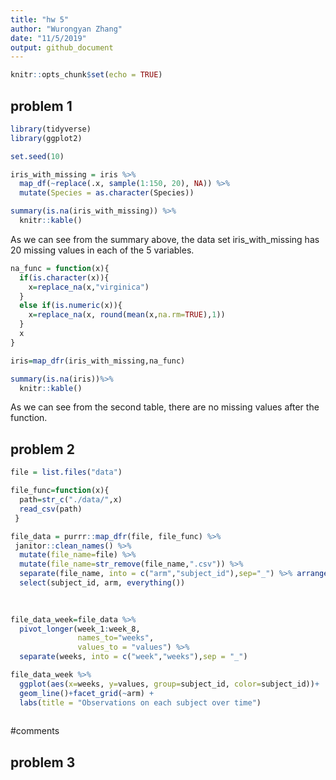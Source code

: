 ```yaml
---
title: "hw 5"
author: "Wurongyan Zhang"
date: "11/5/2019"
output: github_document
---
```


```r
knitr::opts_chunk$set(echo = TRUE)
```

## problem 1

```r
library(tidyverse)
library(ggplot2)

set.seed(10)

iris_with_missing = iris %>% 
  map_df(~replace(.x, sample(1:150, 20), NA)) %>%
  mutate(Species = as.character(Species))
```

```r
summary(is.na(iris_with_missing)) %>% 
  knitr::kable()
```

As we can see from the summary above, the data set iris_with_missing has 20 missing values in each of the 5 variables.

```r
na_func = function(x){
  if(is.character(x)){
    x=replace_na(x,"virginica")
  }
  else if(is.numeric(x)){
    x=replace_na(x, round(mean(x,na.rm=TRUE),1))
  }
  x
}

iris=map_dfr(iris_with_missing,na_func)

summary(is.na(iris))%>% 
  knitr::kable()
```

As we can see from the second table, there are no missing values after the function.

## problem 2

```r
file = list.files("data")

file_func=function(x){
  path=str_c("./data/",x)
  read_csv(path)
 }

file_data = purrr::map_dfr(file, file_func) %>% 
 janitor::clean_names() %>% 
  mutate(file_name=file) %>% 
  mutate(file_name=str_remove(file_name,".csv")) %>% 
  separate(file_name, into = c("arm","subject_id"),sep="_") %>% arrange(arm,subject_id) %>% 
  select(subject_id, arm, everything())
  
 
```

```r
file_data_week=file_data %>% 
  pivot_longer(week_1:week_8,
               names_to="weeks",
               values_to = "values") %>% 
  separate(weeks, into = c("week","weeks"),sep = "_")

file_data_week %>% 
  ggplot(aes(x=weeks, y=values, group=subject_id, color=subject_id))+
  geom_line()+facet_grid(~arm) +
  labs(title = "Observations on each subject over time")
  
```

#comments

## problem 3


























